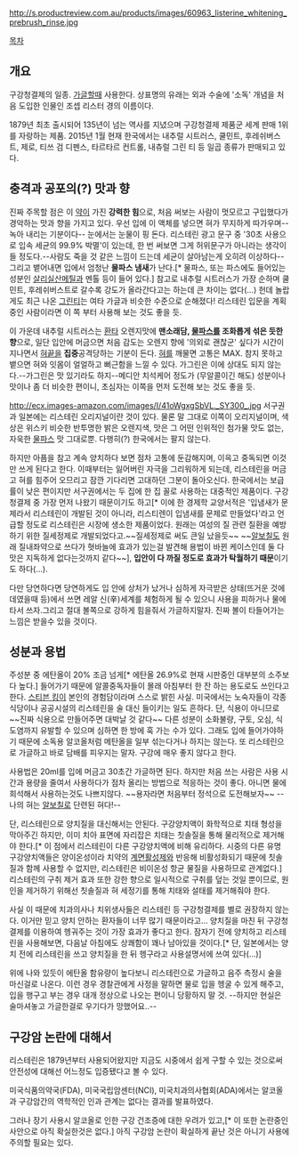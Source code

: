 http://s.productreview.com.au/products/images/60963_listerine_whitening_prebrush_rinse.jpg

[[목차]]

== 개요 ==
구강청결제의 일종. [[가글]]할때 사용한다. 상표명의 유래는 외과 수술에 '소독' 개념을 처음 도입한 인물인 조셉 리스터 경의 이름이다.

1879년 최초 출시되어 135년이 넘는 역사를 지녔으며 구강청결제 제품군 세계 판매 1위를 자랑하는 제품. 2015년 1월 현재 한국에서는 내추럴 시트러스, 쿨민트, 후레쉬버스트, 제로, 티쓰 검 디펜스, 타르타르 컨트롤, 내츄럴 그린 티 등 일곱 종류가 판매되고 있다.

== 충격과 공포의(?) 맛과 향 ==
진짜 주목할 점은 이 [[약]]이 가진 '''강력한 힘'''으로, 처음 써보는 사람이 멋모르고 구입했다가 경악하는 맛과 향을 가지고 있다. 우선 입에 이 액체를 넣으면 혀가 무지하게 따가우며--녹아 내리는 기분이다-- 눈에서는 눈물이 핑 돈다. 리스테린 광고 문구 중 '30초 사용으로 입속 세균의 99.9% 박멸'이 있는데, 한 번 써보면 그게 허위문구가 아니라는 생각이 들 정도다.--사람도 죽을 것 같은 느낌이 드는데 세균이 살아남는게 오히려 이상하다-- 그리고 뱉어내면 입에서 엄청난 '''물파스 냄새'''가 난다.[* 물파스, 또는 파스에도 들어있는 성분인 [[살리실산]]메틸과 멘톨 등이 들어 있다.] 참고로 내추럴 시트러스가 가장 순하며 쿨민트, 후레쉬버스트로 갈수록 강도가 올라간다고는 하는데 큰 차이는 없다(...) 헌데 놀랍게도 최근 나온 [http://www.listerine.com.my/naturalgreentea|리스테린 그린티]는 여타 가글과 비슷한 수준으로 순해졌다! 리스테린 입문을 계획 중인 사람이라면 이 쪽 부터 사용해 보는 것도 좋을 듯.

이 가운데 내추럴 시트러스는 [[환타]] 오렌지맛에 '''맨소래담, [[물파스]]를 조화롭게 섞은 듯한 향'''으로, 일단 입안에 머금으면 처음 감도는 오렌지 향에 '의외로 괜찮군' 싶다가 시간이 지나면서 [[혀]]끝을 '''집중'''공격당하는 기분이 든다. [[혀]]를 깨물면 고통은 MAX. 참지 못하고 뱉으면 혀와 잇몸이 얼얼하고 뻐근함을 느낄 수 있다. 가그린은 이에 상대도 되지 않는다.--가그린은 맛 있기라도 하지--메디안 치석케어 정도가 (무알콜이긴 해도) 성분이나 맛이나 좀 더 비슷한 편이니, 초심자는 이쪽을 먼저 도전해 보는 것도 좋을 듯. 

http://ecx.images-amazon.com/images/I/41oWgxgSbVL._SY300_.jpg
서구권과 일본에는 리스테린 오리지널이란 것이 있다. 물론 말 그대로 이쪽이 오리지널이며, 색상은 위스키 비슷한 반투명한 밝은 오렌지색, 맛은 그 어떤 인위적인 첨가물 맛도 없는, 자욱한 [[물파스]] 맛 그대로뿐. 다행히(?) 한국에서는 팔지 않는다.

하지만 아픔을 참고 계속 양치하다 보면 점차 고통에 둔감해지며, 이윽고 중독되면 이것만 쓰게 된다고 한다. 이때부터는 잃어버린 자극을 그리워하게 되는데, 리스테린을 머금고 혀를 힘주어 오므리고 잠깐 기다리면 고대하던 그분이 돌아오신다. 한국에서는 보급률이 낮은 편이지만 서구권에서는 두 집에 한 집 꼴로 사용하는 대중적인 제품이다. 구강청결제 중 가장 먼저 나왔기 때문이기도 하고[* 이에 한 경제학 교양서적은 '입냄새가 문제라서 리스테린이 개발된 것이 아니라, 리스티렌이 입냄새를 문제로 만들었다'라고 언급할 정도로 리스테린은 시장에 생소한 제품이었다. 원래는 여성의 질 관련 질환을 예방하기 위한 질세정제로 개발되었다고.~~질세정제로 써도 큰일 났을듯~~ ~~[[알보칠]]도 원래 질내좌약으로 쓰다가 혓바늘에 효과가 있는걸 발견해 용법이 바뀐 케이스인데 둘 다 맛은 지독하게 없다는것까지 같다~~], '''입안이 다 까질 정도로 효과가 탁월하기 때문'''이기도 하다(...).

다만 당연하다면 당연하게도 입 안에 상처가 났거나 심하게 자극받은 상태(뜨거운 것에 데였을때 등)에서 쓰면 레알 신(辛)세계를 체험하게 될 수 있으니 사용을 피하거나 물에 타서 쓰자.그리고 절대 볼쪽으로 강하게 힘을줘서 가글하지말자. 진짜 볼이 타들어가는 느낌은 받을수 있을 것이다.

== 성분과 용법 ==
주성분 중 에탄올이 20% 조금 넘게[* 에탄올 26.9%로 현재 시판중인 대부분의 소주보다 높다.] 들어가기 때문에 알콜중독자들이 몰래 아침부터 한 잔 하는 용도로도 쓰인다고 한다. [[스티븐 킹]]이 본인의 경험담이라며 스스로 밝힌 사실. 미국에서는 노숙자들이 각종 식당이나 공공시설의 리스테린을 술 대신 들이키는 일도 흔하다. 단, 식용이 아니므로 ~~진짜 식용으로 만들어주면 대박날 것 같다~~ 다른 성분이 소화불량, 구토, 오심, 식도염까지 유발할 수 있으며 심하면 한 방에 훅 가는 수가 있다. 그래도 입에 들어가야하기 때문에 소독용 알코올처럼 메탄올을 일부 섞는다거나 하지는 않는다. 또 리스테린으로 가글하고 바로 담배를 피우지는 말자. 구강에 매우 좋지 않다고 한다.

사용법은 20ml를 입에 머금고 30초간 가글하면 된다. 하지만 처음 쓰는 사람은 사용 시간과 용량을 줄여서 사용하다가 점차 올리는 방법으로 적응하는 것이 좋다. 아니면 물에 희석해서 사용하는것도 나쁘지않다. ~~용자라면 처음부터 정석으로 도전해보자~~ --나의 혀는 [[알보칠]]로 단련된 혀다!--

단, 리스테린으로 양치질을 대신해서는 안된다. 구강양치액이 화학적으로 치태 형성을 막아주긴 하지만, 이미 치아 표면에 자리잡은 치태는 칫솔질을 통해 물리적으로 제거해야 한다.[* 이 점에서 리스테린이 다른 구강양치액에 비해 유리하다. 시중의 다른 유명 구강양치액들은 양이온성이라 치약의 [[계면활성제]]와 반응해 비활성화되기 때문에 칫솔질과 함께 사용할 수 없지만, 리스테린은 비이온성 항균 물질을 사용하므로 관계없다.] 리스테린의 구취 제거 효과 또한 강한 향으로 일시적으로 구취를 덮는 것일 뿐이므로, 원인을 제거하기 위해선 칫솔질과 혀 세정기를 통해 치태와 설태를 제거해줘야 한다.

사실 이 때문에 치과의사나 치위생사들은 리스테린 등 구강청결제를 별로 권장하지 않는다. 이거만 믿고 양치 안하는 환자들이 너무 많기 때문이라고... 양치질을 마친 뒤 구강청결제를 이용하여 헹궈주는 것이 가장 효과가 좋다고 한다. 잠자기 전에 양치하고 리스테린을 사용해보면, 다음날 아침에도 상쾌함이 꽤나 남아있을 것이다.[* 단, 일본에서는 양치 전에 리스테린을 쓰고 양치질을 한 뒤 헹구라고 사용설명서에 쓰여 있다(...)]

위에 나와 있듯이 에탄올 함유량이 높다보니 리스테린으로 가글하고 음주 측정시 술을 마신걸로 나온다. 이런 경우 경찰관에게 사정을 말하면 물로 입을 헹굴 수 있게 해주고, 입을 행구고 부는 경우 대개 정상으로 나오는 편이니 당황하지 말 것. --하지만 현실은 술마셔놓고 가글한걸로 우기다가 망했어요..--

== 구강암 논란에 대해서 ==
리스테린은 1879년부터 사용되어왔지만 지금도 시중에서 쉽게 구할 수 있는 것으로써 안전성에 대해선 어느정도 입증됐다고 볼 수 있다.

미국식품의약국(FDA), 미국국립암센터(NCI), 미국치과의사협회(ADA)에서는 알코올과 구강암간의 역학적인 인과 관계는 없다는 결과를 발표하였다.

그러나 장기 사용시 알코올로 인한 구강 건조증에 대한 우려가 있고,[* 이 또한 논란중인 사안으로 아직 확실한것은 없다.] 아직 구강암 논란이 확실하게 끝난 것은 아니기 사용에 주의할 필요는 있다.
